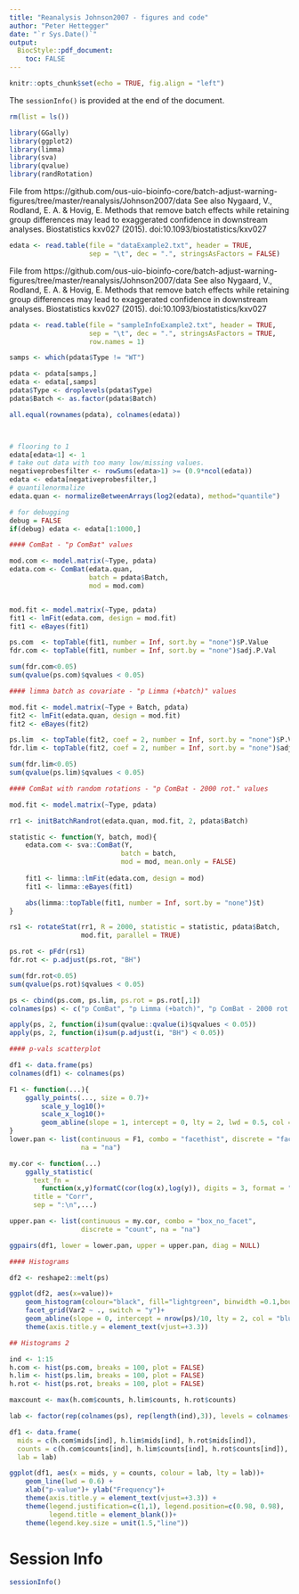 ```yaml
---
title: "Reanalysis Johnson2007 - figures and code"
author: "Peter Hettegger"
date: "`r Sys.Date()`"
output:
  BiocStyle::pdf_document:
    toc: FALSE
---
```


```r
knitr::opts_chunk$set(echo = TRUE, fig.align = "left")
```

The `sessionInfo()` is provided at the end of the document.


```r
rm(list = ls())

library(GGally)
library(ggplot2)
library(limma)
library(sva)
library(qvalue)
library(randRotation)

```


File from https://github.com/ous-uio-bioinfo-core/batch-adjust-warning-figures/tree/master/reanalysis/Johnson2007/data
See also Nygaard, V., Rodland, E. A. & Hovig, E. Methods that remove batch effects while retaining group differences may lead to exaggerated confidence in downstream analyses. Biostatistics kxv027 (2015). doi:10.1093/biostatistics/kxv027


```r
edata <- read.table(file = "dataExample2.txt", header = TRUE,
                    sep = "\t", dec = ".", stringsAsFactors = FALSE)
```


File from https://github.com/ous-uio-bioinfo-core/batch-adjust-warning-figures/tree/master/reanalysis/Johnson2007/data
See also Nygaard, V., Rodland, E. A. & Hovig, E. Methods that remove batch effects while retaining group differences may lead to exaggerated confidence in downstream analyses. Biostatistics kxv027 (2015). doi:10.1093/biostatistics/kxv027

```r
pdata <- read.table(file = "sampleInfoExample2.txt", header = TRUE,
                    sep = "\t", dec = ".", stringsAsFactors = TRUE,
                    row.names = 1)

samps <- which(pdata$Type != "WT")

pdata <- pdata[samps,]
edata <- edata[,samps]
pdata$Type <- droplevels(pdata$Type)
pdata$Batch <- as.factor(pdata$Batch)

all.equal(rownames(pdata), colnames(edata))



# flooring to 1
edata[edata<1] <- 1
# take out data with too many low/missing values.
negativeprobesfilter <- rowSums(edata>1) >= (0.9*ncol(edata))
edata <- edata[negativeprobesfilter,]
# quantilenormalize
edata.quan <- normalizeBetweenArrays(log2(edata), method="quantile")
```


```r
# for debugging
debug = FALSE
if(debug) edata <- edata[1:1000,]
```


```r
#### ComBat - "p ComBat" values

mod.com <- model.matrix(~Type, pdata)
edata.com <- ComBat(edata.quan,
                    batch = pdata$Batch,
                    mod = mod.com)


mod.fit <- model.matrix(~Type, pdata)
fit1 <- lmFit(edata.com, design = mod.fit)
fit1 <- eBayes(fit1)

ps.com  <- topTable(fit1, number = Inf, sort.by = "none")$P.Value
fdr.com <- topTable(fit1, number = Inf, sort.by = "none")$adj.P.Val

sum(fdr.com<0.05)
sum(qvalue(ps.com)$qvalues < 0.05)
```


```r
#### limma batch as covariate - "p Limma (+batch)" values

mod.fit <- model.matrix(~Type + Batch, pdata)
fit2 <- lmFit(edata.quan, design = mod.fit)
fit2 <- eBayes(fit2)

ps.lim  <- topTable(fit2, coef = 2, number = Inf, sort.by = "none")$P.Value
fdr.lim <- topTable(fit2, coef = 2, number = Inf, sort.by = "none")$adj.P.Val

sum(fdr.lim<0.05)
sum(qvalue(ps.lim)$qvalues < 0.05)
```


```r
#### ComBat with random rotations - "p ComBat - 2000 rot." values

mod.fit <- model.matrix(~Type, pdata)

rr1 <- initBatchRandrot(edata.quan, mod.fit, 2, pdata$Batch)

statistic <- function(Y, batch, mod){
    edata.com <- sva::ComBat(Y,
                            batch = batch,
                            mod = mod, mean.only = FALSE)
    
    fit1 <- limma::lmFit(edata.com, design = mod)
    fit1 <- limma::eBayes(fit1)

    abs(limma::topTable(fit1, number = Inf, sort.by = "none")$t)
}
```


```r
rs1 <- rotateStat(rr1, R = 2000, statistic = statistic, pdata$Batch,
                  mod.fit, parallel = TRUE)
```


```r
ps.rot <- pFdr(rs1)
fdr.rot <- p.adjust(ps.rot, "BH")

sum(fdr.rot<0.05)
sum(qvalue(ps.rot)$qvalues < 0.05)

ps <- cbind(ps.com, ps.lim, ps.rot = ps.rot[,1])
colnames(ps) <- c("p ComBat", "p Limma (+batch)", "p ComBat - 2000 rot.")

apply(ps, 2, function(i)sum(qvalue::qvalue(i)$qvalues < 0.05))
apply(ps, 2, function(i)sum(p.adjust(i, "BH") < 0.05))
```


```r
#### p-vals scatterplot

df1 <- data.frame(ps)
colnames(df1) <- colnames(ps)

F1 <- function(...){
    ggally_points(..., size = 0.7)+
        scale_y_log10()+
        scale_x_log10()+
        geom_abline(slope = 1, intercept = 0, lty = 2, lwd = 0.5, col = "red")
}
lower.pan <- list(continuous = F1, combo = "facethist", discrete = "facetbar",
                  na = "na")

my.cor <- function(...)
    ggally_statistic(
      text_fn = 
        function(x,y)formatC(cor(log(x),log(y)), digits = 3, format = "f"),
      title = "Corr",
      sep = ":\n",...)

upper.pan <- list(continuous = my.cor, combo = "box_no_facet",
                  discrete = "count", na = "na")

ggpairs(df1, lower = lower.pan, upper = upper.pan, diag = NULL)
```


```r
#### Histograms

df2 <- reshape2::melt(ps)

ggplot(df2, aes(x=value))+
    geom_histogram(colour="black", fill="lightgreen", binwidth =0.1,boundary=0)+
    facet_grid(Var2 ~ ., switch = "y")+
    geom_abline(slope = 0, intercept = nrow(ps)/10, lty = 2, col = "blue")+
    theme(axis.title.y = element_text(vjust=+3.3))
```


```r
## Histograms 2

ind <- 1:15
h.com <- hist(ps.com, breaks = 100, plot = FALSE)
h.lim <- hist(ps.lim, breaks = 100, plot = FALSE)
h.rot <- hist(ps.rot, breaks = 100, plot = FALSE)

maxcount <- max(h.com$counts, h.lim$counts, h.rot$counts)

lab <- factor(rep(colnames(ps), rep(length(ind),3)), levels = colnames(ps))

df1 <- data.frame(
  mids = c(h.com$mids[ind], h.lim$mids[ind], h.rot$mids[ind]),
  counts = c(h.com$counts[ind], h.lim$counts[ind], h.rot$counts[ind]),
  lab = lab)

ggplot(df1, aes(x = mids, y = counts, colour = lab, lty = lab))+
    geom_line(lwd = 0.6) +
    xlab("p-value")+ ylab("Frequency")+
    theme(axis.title.y = element_text(vjust=+3.3)) +
    theme(legend.justification=c(1,1), legend.position=c(0.98, 0.98), 
          legend.title = element_blank())+
    theme(legend.key.size = unit(1.5,"line"))
```

# Session Info

```r
sessionInfo()
```
